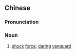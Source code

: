 {{also|急先锋}}
==Chinese==
{{zh-forms|s=急先锋|type=12}}

===Pronunciation===
{{zh-pron
|m=jíxiānfēng
|cat=n
}}

===Noun===
{{zh-noun}}

# [[shock]] [[force]]; [[daring]] [[vanguard]]